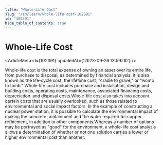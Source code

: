 ```yaml
---
title: "Whole-Life Cost"
slug: "/en/learn/whole-life-cost-102391"
id: "102391"
hide_table_of_contents: true
---
```



# Whole-Life Cost

<ArticleMeta id={102391} updatedAt={'2023-09-26 13:59:00'} />
<div className='border-solid border-b border-t-0 my-4 border-[var(--ifm-color-gray-300)]' />

Whole-life cost is the total expense of owning an asset over its entire life, from purchase to disposal, as determined by financial analysis. It is also known as the life-cycle cost, the lifetime cost, "cradle to grave," or "womb to tomb." Whole-life cost includes purchase and installation, design and building costs, operating costs, maintenance, associated financing costs, depreciation, and disposal costs.Whole-life cost also takes into account certain costs that are usually overlooked, such as those related to environmental and social impact factors. In the example of constructing a nuclear power station, it is possible to calculate the environmental impact of making the concrete containment and the water required for copper refinement, in addition to other components.Whereas a number of options may be portrayed as "good" for the environment, a whole-life cost analysis allows a determination of whether or not one solution carries a lower or higher environmental cost than another.
